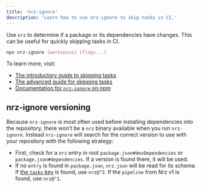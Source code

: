 ```yaml
---
title: 'nrz-ignore'
description: 'Learn how to use nrz-ignore to skip tasks in CI.'
---
```


Use `nrz` to determine if a package or its dependencies have changes. This can be useful for quickly skipping tasks in CI.

```bash title="Terminal"
npx nrz-ignore [workspace] [flags...]
```

To learn more, visit:

- [The introductory guide to skipping tasks](/repo/docs/crafting-your-repository/constructing-ci#skipping-tasks-and-other-unnecessary-work)
- [The advanced guide for skipping tasks](/repo/docs/guides/skipping-tasks)
- [Documentation for `nrz-ignore` on npm](https://www.npmjs.com/package/nrz-ignore)

## nrz-ignore versioning

Because `nrz-ignore` is most often used before installing dependencies into the repository, there won't be a `nrz` binary available when you run `nrz-ignore`. Instead `nrz-ignore` will search for the correct version to use with your repository with the following strategy:

- First, check for a `nrz` entry in root `package.json#devDependencies` or `package.json#dependencies`. If a version is found there, it will be used.
- If no `entry` is found in `package.json`, `nrz.json` will be read for its schema. If [the `tasks` key](/repo/docs/reference/configuration#tasks) is found, use `nrz@^2`. If the `pipeline` from Nrz v1 is found, use `nrz@^1`.
